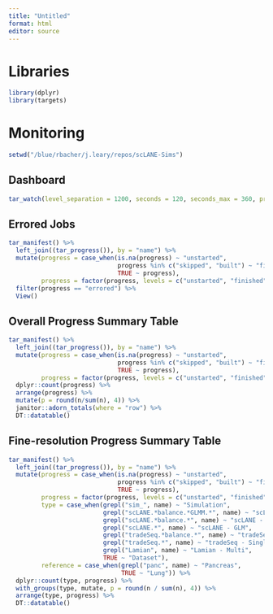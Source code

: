 ```yaml
---
title: "Untitled"
format: html
editor: source
---
```


# Libraries 

```r
library(dplyr)
library(targets)
```

# Monitoring 

```r
setwd("/blue/rbacher/j.leary/repos/scLANE-Sims")
```

## Dashboard

```r
tar_watch(level_separation = 1200, seconds = 120, seconds_max = 360, project = "monocle3_models_single")
```

## Errored Jobs 

```r
tar_manifest() %>% 
  left_join((tar_progress()), by = "name") %>% 
  mutate(progress = case_when(is.na(progress) ~ "unstarted", 
                              progress %in% c("skipped", "built") ~ "finished", 
                              TRUE ~ progress), 
         progress = factor(progress, levels = c("unstarted", "finished", "started", "errored"))) %>% 
  filter(progress == "errored") %>% 
  View()
```

## Overall Progress Summary Table

```r
tar_manifest() %>% 
  left_join((tar_progress()), by = "name") %>% 
  mutate(progress = case_when(is.na(progress) ~ "unstarted", 
                              progress %in% c("skipped", "built") ~ "finished", 
                              TRUE ~ progress), 
         progress = factor(progress, levels = c("unstarted", "finished", "started", "errored"))) %>% 
  dplyr::count(progress) %>% 
  arrange(progress) %>% 
  mutate(p = round(n/sum(n), 4)) %>% 
  janitor::adorn_totals(where = "row") %>% 
  DT::datatable()
```

## Fine-resolution Progress Summary Table

```r
tar_manifest() %>% 
  left_join((tar_progress()), by = "name") %>% 
  mutate(progress = case_when(is.na(progress) ~ "unstarted", 
                              progress %in% c("skipped", "built") ~ "finished", 
                              TRUE ~ progress), 
         progress = factor(progress, levels = c("unstarted", "finished", "started", "errored")), 
         type = case_when(grepl("sim_", name) ~ "Simulation", 
                          grepl("scLANE.*balance.*GLMM.*", name) ~ "scLANE - GLMM", 
                          grepl("scLANE.*balance.*", name) ~ "scLANE - GEE", 
                          grepl("scLANE.*", name) ~ "scLANE - GLM", 
                          grepl("tradeSeq.*balance.*", name) ~ "tradeSeq - Multi", 
                          grepl("tradeSeq.*", name) ~ "tradeSeq - Single", 
                          grepl("Lamian", name) ~ "Lamian - Multi", 
                          TRUE ~ "Dataset"), 
         reference = case_when(grepl("panc", name) ~ "Pancreas", 
                               TRUE ~ "Lung")) %>% 
  dplyr::count(type, progress) %>% 
  with_groups(type, mutate, p = round(n / sum(n), 4)) %>%
  arrange(type, progress) %>% 
  DT::datatable()
```
